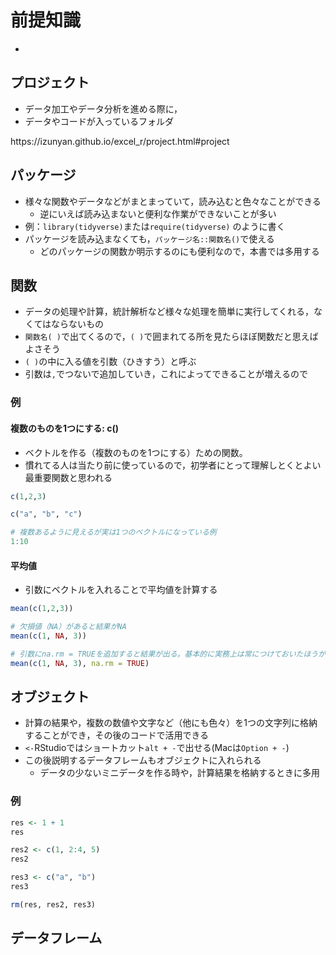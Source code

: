 # 前提知識 {#premise}

* 

## プロジェクト

* データ加工やデータ分析を進める際に，
* データやコードが入っているフォルダ

https://izunyan.github.io/excel_r/project.html#project

## パッケージ

* 様々な関数やデータなどがまとまっていて，読み込むと色々なことができる
  + 逆にいえば読み込まないと便利な作業ができないことが多い
* 例：`library(tidyverse)`または`require(tidyverse)` のように書く
* パッケージを読み込まなくても，`パッケージ名::関数名()`で使える
  + どのパッケージの関数か明示するのにも便利なので，本書では多用する

## 関数

* データの処理や計算，統計解析など様々な処理を簡単に実行してくれる，なくてはならないもの
* `関数名( )`で出てくるので，`( )`で囲まれてる所を見たらほぼ関数だと思えばよさそう
* `( )`の中に入る値を引数（ひきすう）と呼ぶ
* 引数は`,`でつないで追加していき，これによってできることが増えるので

### 例
#### 複数のものを1つにする: c()

* ベクトルを作る（複数のものを1つにする）ための関数。
* 慣れてる人は当たり前に使っているので，初学者にとって理解しとくとよい最重要関数と思われる


```r
c(1,2,3)

c("a", "b", "c")

# 複数あるように見えるが実は1つのベクトルになっている例
1:10

```

#### 平均値

* 引数にベクトルを入れることで平均値を計算する

```r
mean(c(1,2,3))

# 欠損値（NA）があると結果がNA
mean(c(1, NA, 3))

# 引数にna.rm = TRUEを追加すると結果が出る。基本的に実務上は常につけておいたほうがよい
mean(c(1, NA, 3), na.rm = TRUE)


```


## オブジェクト

* 計算の結果や，複数の数値や文字など（他にも色々）を1つの文字列に格納することができ，その後のコードで活用できる
* `<-`RStudioではショートカット`alt + -`で出せる(Macは`Option + -`)
* この後説明するデータフレームもオブジェクトに入れられる
  + データの少ないミニデータを作る時や，計算結果を格納するときに多用

### 例
```r
res <- 1 + 1
res

res2 <- c(1, 2:4, 5)
res2

res3 <- c("a", "b")
res3

rm(res, res2, res3)
```




## データフレーム

